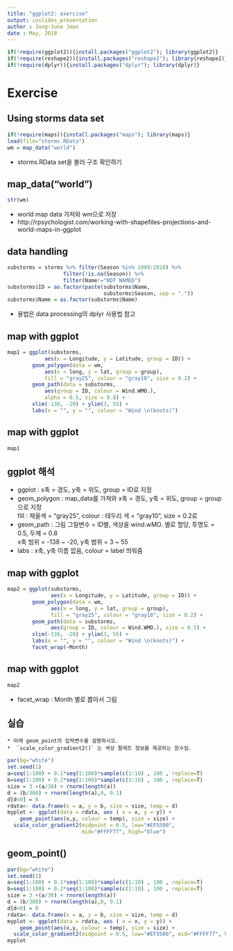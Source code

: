 ```yaml
---
title: "ggplot2: exercise"
output: ioslides_presentation
author : Jong-June Jeon
date : May, 2018
---
```


```r
if(!require(ggplot2)){install.packages("ggplot2"); library(ggplot2)}
if(!require(reshape2)){install.packages("reshape2"); library(reshape2)}
if(!require(dplyr)){install.packages("dplyr"); library(dplyr)}
```

# Exercise

## Using storms data set
```r
if(!require(maps)){install.packages("maps"); library(maps)}
load(file="storms.RData")
wm = map_data("world")
```  

- storms.RData set을 불러 구조 확인하기


## map_data("world")
```r
str(wm)
```  

- world map data 가져와 wm으로 저장
- http://rpsychologist.com/working-with-shapefiles-projections-and-world-maps-in-ggplot

## data handling
```r
substorms = storms %>% filter(Season %in% 1999:2010) %>%
                  filter(!is.na(Season)) %>%
                  filter(Name!="NOT NAMED")
substorms$ID = as.factor(paste(substorms$Name, 
                               substorms$Season, sep = "."))
substorms$Name = as.factor(substorms$Name)
```  
+ 용법은 data processing의 dplyr 사용법 참고


## map with ggplot
```r
map1 = ggplot(substorms, 
            aes(x = Longitude, y = Latitude, group = ID)) + 
        geom_polygon(data = wm, 
            aes(x = long, y = lat, group = group), 
            fill = "gray25", colour = "gray10", size = 0.2) + 
        geom_path(data = substorms, 
            aes(group = ID, colour = Wind.WMO.),
            alpha = 0.5, size = 0.8) +
        xlim(-138, -20) + ylim(3, 55) + 
        labs(x = "", y = "", colour = "Wind \n(knots)")
```  
  
## map with ggplot
```r
map1
```
  
## ggplot 해석
- ggplot : x축 = 경도, y축 = 위도, group = ID로 지정
- geom_polygon : map_data를 가져와 x축 = 경도, y축 = 위도, group = group으로 지정<br>
  fill : 채울색 = "gray25", colour : 테두리 색 = "gray10", size = 0.2로
- geom_path : 그림 그릴변수 = ID별, 색상을 wind.wMO. 별로 할당, 투명도 = 0.5, 두께 = 0.8<br>
  x축 범위 = -138 ~ -20, y축 범위 = 3 ~ 55
- labs : x축, y축 이름 없음, colour = label 띄워줌

## map with ggplot
```r
map2 = ggplot(substorms, 
              aes(x = Longitude, y = Latitude, group = ID)) + 
        geom_polygon(data = wm, 
              aes(x = long, y = lat, group = group), 
              fill = "gray25", colour = "gray10", size = 0.2) + 
        geom_path(data = substorms, 
              aes(group = ID, colour = Wind.WMO.), size = 0.5) + 
        xlim(-138, -20) + ylim(3, 55) + 
        labs(x = "", y = "", colour = "Wind \n(knots)") + 
        facet_wrap(~Month) 
```  
## map with ggplot

```r
map2
```

- facet_wrap : Month 별로 뽑아서 그림




## 실습 



    
    * 아래 geom_point의 입력변수를 설명하시오.
    *  `scale_color_gradient2()` 는 색상 팔레트 정보를 제공하는 함수임.

```r
par(bg="white")
set.seed(1)
a=seq(1:100) + 0.1*seq(1:100)*sample(c(1:10) , 100 , replace=T)
b=seq(1:100) + 0.2*seq(1:100)*sample(c(1:10) , 100 , replace=T)
size = 3 +(a/30) + rnorm(length(a))
d = (b/300) + rnorm(length(a),0, 0.1)
d[d<0] = 0
rdata<- data.frame(x = a, y = b, size = size, temp = d)
myplot <- ggplot(data = rdata, aes ( x = x, y = y)) + 
    geom_point(aes(x,y, colour = temp), size = size) + 
  scale_color_gradient2(midpoint = 0.5, low="#EF5500", 
                        mid="#FFFF77", high="blue")
```

        
        
        
    

## geom_point()

```r
par(bg="white")
set.seed(1)
a=seq(1:100) + 0.1*seq(1:100)*sample(c(1:10) , 100 , replace=T)
b=seq(1:100) + 0.2*seq(1:100)*sample(c(1:10) , 100 , replace=T)
size = 3 +(a/30) + rnorm(length(a))
d = (b/300) + rnorm(length(a),0, 0.1)
d[d<0] = 0
rdata<- data.frame(x = a, y = b, size = size, temp = d)
myplot <- ggplot(data = rdata, aes ( x = x, y = y)) + 
    geom_point(aes(x,y, colour = temp), size = size) + 
  scale_color_gradient2(midpoint = 0.5, low="#EF5500", mid="#FFFF77", high="blue")
myplot
```
